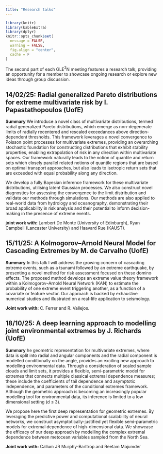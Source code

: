 ```yaml
---
title: "Research talks"
---
```

```r
library(knitr)
library(kableExtra)
library(dplyr)
knitr::opts_chunk$set(
  message = FALSE, 
  warning = FALSE,
  fig.align = "center",
  cache = F
)

```

The second part of each GLE$^2$N meeting features a research talk, providing an opportunity for a member to showcase ongoing research or explore new ideas through group discussion.

::: {.callout-tip collapse="true" appearance="simple" icon=false}
# 14/02/25: Radial generalized Pareto distributions for extreme multivariate risk by I. Papastathopoulos (UofE)

**Summary**
We introduce a novel class of multivariate distributions, termed radial generalized Pareto distributions, which emerge as non-degenerate limits of radially recentered and rescaled exceedances above direction-dependent thresholds. This framework leverages a novel convergence to Poisson point processes for multivariate extremes, providing an overarching stochastic foundation for constructing distributions that exhibit stability properties, enabling extrapolation of risk in any direction within multivariate spaces. Our framework naturally leads to the notion of quantile and return sets which closely parallel related notions of quantile regions that are based on optimal transport approaches, but also leads to isotropic return sets that are exceeded with equal probability along any direction.

We develop a fully Bayesian inference framework for these multivariate distributions, utilising latent Gaussian processes. We also construct novel diagnostics for assessing the convergence to the limit distribution and validate our methods through simulations. Our methods are also applied to real-world data from hydrology and oceanography, demonstrating their broad applicability in risk analysis and their potential to inform decision-making in the presence of extreme events.

 
**joint work with:** Lambert De Monte (University of Edinburgh), Ryan Campbell (Lancaster University) and Haavard Rue (KAUST). 


:::

::: {.callout-tip collapse="true" appearance="simple" icon=false}
# 15/11/25: A Kolmogorov–Arnold Neural Model for Cascading Extremes by M. de Carvalho (UofE)

**Summary**
In this talk I will address the growing concern of cascading extreme events, such as a tsunami followed by an extreme earthquake, by presenting a novel method for risk assessment focused on these domino effects. The proposed method develops an extreme value theory framework within a Kolmogorov–Arnold Neural Network (KAN) to estimate the probability of one extreme event triggering another, as a function of a covariate or feature vector. Our approach is backed by exhaustive numerical studies and illustrated on a real-life application to seismology.
 
**Joint work with:** C. Ferrer and R. Vallejos.

:::

::: {.callout-tip collapse="true" appearance="simple" icon=false}
# 18/10/25: A deep learning approach to modelling joint environmental extremes by J. Richards (UofE)

**Summary**
he geometric representation for multivariate extremes, where data is split into radial and angular components and the radial component is modelled conditionally on the angle, provides an exciting new approach to modelling environmental data. Through a consideration of scaled sample clouds and limit sets, it provides a flexible, semi-parametric model for extremes that connects multiple classical extremal dependence measures; these include the coefficients of tail dependence and asymptotic independence, and parameters of the conditional extremes framework. Although the geometric approach is becoming an increasingly popular modelling tool for environmental data, its inference is limited to a low dimensional setting (d ≤ 3). 
 
We propose here the first deep representation for geometric extremes. By leveraging the predictive power and computational scalability of neural networks, we construct asymptotically-justified yet flexible semi-parametric models for extremal dependence of high-dimensional data. We showcase the efficacy of our deep approach by modelling the complex extremal dependence between metocean variables sampled from the North Sea.
 
**Joint work with:** Callum JR Murphy-Barltrop and Reetam Majumder
:::
